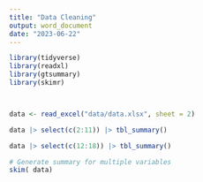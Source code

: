 ---
title: "Data Cleaning"
output: word_document
date: "2023-06-22"
---

```{r}
library(tidyverse)
library(readxl)
library(gtsummary)
library(skimr)




```


```{r}
data <- read_excel("data/data.xlsx", sheet = 2)
```

```{r}
data |> select(c(2:11)) |> tbl_summary()
```
```{r}
data |> select(c(12:18)) |> tbl_summary()

```

```{r}
# Generate summary for multiple variables
skim( data)
```


